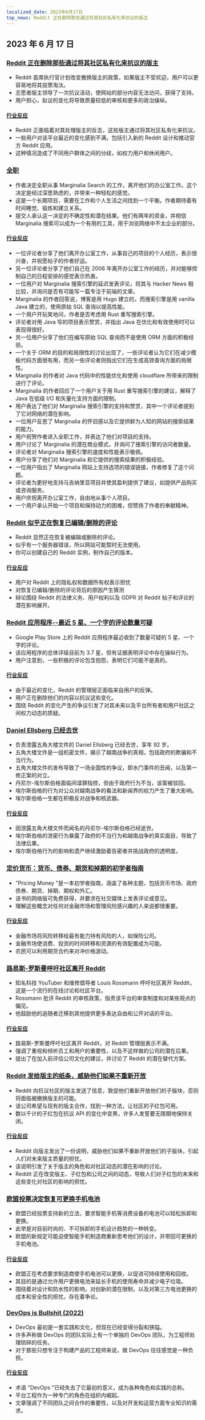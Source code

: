 ```yaml
---
localized_date: 2023年6月17日
top_news: Reddit 正在删除那些通过将其社区私有化来抗议的版主
---
```




## 2023 年 6 月 17 日

### [Reddit 正在删除那些通过将其社区私有化来抗议的版主](https://old.reddit.com/r/ModCoord/comments/14aeq5j/new_admin_post_if_a_moderator_team_unanimously/)

- Reddit 首席执行官计划改变撤换版主的政策，如果版主不受欢迎，用户可以更容易地将其投票淘汰。
- 志愿者版主领导了一次抗议活动，使网站的部分内容无法访问，获得了支持。
- 用户担心，拟议的变化将导致质量较低的审核和更多的政治操纵。

#### [行业反应](http://news.ycombinator.com/item?id=36350938)

- Reddit 正面临着对其处理版主的反击，这些版主通过将其社区私有化来抗议。
- 一些用户对该平台最近的变化感到不满，包括引入新的 Reddit 设计和推动官方 Reddit 应用。
- 这种情况造成了不同用户群体之间的分歧，如权力用户和休闲用户。

### [全职](https://www.marginalia.nu/log/83_full_time/)

- 作者决定全职从事 Marginalia Search 的工作，离开他们的办公室工作。这个决定是经过深思熟虑的，并带来一种轻松的感觉。
- 这是一个长期项目，需要在工作和个人生活之间找到一个平衡。作者期待着有时间睡觉、锻炼和建立关系。
- 提交人承认这一决定的不确定性和潜在结果。他们有两年的资金，并相信 Marginalia 搜索可以成为一个有用的工具，用于浏览网络中不太企业的部分。

#### [行业反应](http://news.ycombinator.com/item?id=36356876)

- 一位评论者分享了他们离开办公室工作，从事自己的项目的个人经历，表示很兴奋，并祝愿帖子的作者好运。
- 另一位评论者分享了他们自己在 2006 年离开办公室工作的经历，并对能够控制自己的日程安排的感觉表示热衷。
- 一位用户对 Marginalia 搜索引擎的延迟发表评论，将其与 Hacker News 相比较，并询问是否有可能写一篇专注于前端的文章。
- Marginalia 的作者回答说，博客是用 Hugo 建立的，而搜索引擎是用 vanilla Java 建立的，使用原始 SQL 查询以提高性能。
- 一个用户开玩笑地问，作者是否考虑用 Rust 重写搜索引擎。
- 评论者对用 Java 写的项目表示赞赏，并指出 Java 在优化和有效使用时可以表现得很好。
- 另一位用户分享了他们在编写原始 SQL 查询而不是使用 ORM 方面的积极经验。
- 一个关于 ORM 的目的和局限性的讨论出现了，一些评论者认为它们在减少模板代码方面很有用，而另一些评论者则指出它们在生成高效查询方面的局限性。
- Marginalia 的作者对 Java 代码中的性能优化和使用 cloudflare 所带来的限制进行了评论。
- Marginalia 的作者回应了一个用户关于用 Rust 重写搜索引擎的建议，解释了 Java 在低级 I/O 和矢量化支持方面的限制。
- 用户表达了他们对 Marginalia 搜索引擎的支持和赞赏，其中一个评论者提到了它对网络的潜在影响。
- 一位用户反思了 Marginalia 的怀旧感以及它提供鲜为人知的网站的搜索结果的能力。
- 用户祝贺作者进入全职工作，并表达了他们对项目的支持。
- 用户讨论了 Marginalia 的潜在商业模式，并询问了搜索引擎的访问者数量。
- 评论者对 Marginalia 搜索引擎的速度和性能表示敬佩。
- 用户分享了他们对 Marginalia 和它提供的搜索结果的积极经验。
- 一位用户指出了 Marginalia 网站上支持选项的错误链接，作者修复了这个问题。
- 评论者为更好地支持马吉纳里亚项目并使其盈利提供了建议，如提供产品购买或咨询服务。
- 用户庆祝离开办公室工作，自由地从事个人项目。
- 一个用户承认开始一个项目和保持动力的困难，但赞扬了作者的奉献精神。

### [Reddit 似乎正在恢复已编辑/删除的评论](https://kbin.social/m/RedditMigration/t/34112/Heads-up-Reddit-is-quietly-restoring-deleted-AND-overwritten-posts-and)

- Reddit 显然正在恢复被编辑或删除的评论。
- 似乎有一个服务器错误，所以网站可能暂时无法使用。
- 你可以创建自己的 Reddit 实例，制作自己的版本。

#### [行业反应](http://news.ycombinator.com/item?id=36354850)

- 用户对 Reddit 上的隐私权和数据所有权表示担忧
- 对恢复已编辑/删除的评论背后的原因产生猜测
- 辩论围绕 Reddit 的法律义务、用户权利以及 GDPR 对 Reddit 帖子和评论的潜在影响展开。

### [Reddit 应用程序--最近 5 星、一个字的评论数量可疑](https://old.reddit.com/r/Save3rdPartyApps/comments/14at885/the_reddit_app_has_a_suspiciously_high_number_of/)

- Google Play Store 上的 Reddit 应用程序最近收到了数量可疑的 5 星、一个字的评论。
- 该应用程序的总体评级目前为 3.7 星，但有证据表明评论中存在操纵行为。
- 用户注意到，一些积极的评论包含抱怨，表明它们可能不是真的。

#### [行业反应](http://news.ycombinator.com/item?id=36358408)

- 由于最近的变化，Reddit 的管理层正面临来自用户的反弹。
- 用户正在删除他们的内容以抗议这些变化。
- 围绕 Reddit 的变化产生的争议引发了对其未来以及平台所有者和用户社区之间权力动态的质疑。

### [Daniel Ellsberg 已经去世](https://www.nytimes.com/2023/06/16/us/daniel-ellsberg-dead.html)

- 负责泄露五角大楼文件的 Daniel Ellsberg 已经去世，享年 92 岁。
- 五角大楼文件是一组机密文件，揭示了越南战争的真相，包括政府的欺骗和不当行为。
- 五角大楼文件的发布导致了一场全国性的争议，即水门事件的丑闻，以及第一修正案的对立。
- 丹尼尔-埃尔斯伯格面临间谍罪指控，但由于政府行为不当，该案被驳回。
- 埃尔斯伯格的行为对公众对越南战争的看法和新闻界的权力产生了重大影响。
- 埃尔斯伯格一生都在积极反对战争和核武器。

#### [行业反应](http://news.ycombinator.com/item?id=36362042)

- 因泄露五角大楼文件而闻名的丹尼尔-埃尔斯伯格已经逝世。
- 埃尔斯伯格的泄密行为暴露了政府的不当行为和越南战争的真实面目，导致了法律后果。
- 埃尔斯伯格行为的影响和遗产继续激励着告密者并挑战政府的透明度。

### [定价货币：货币、债券、期货和掉期的初学者指南](http://www.jdawiseman.com/books/pricing-money/Pricing_Money_JDAWiseman.html)

- "Pricing Money "是一本初学者指南，涵盖了各种主题，包括货币市场、政府债券、期货、掉期、期权和外汇。
- 该书的网络版可免费获得，并要求在社交媒体上发表评论或意见。
- 理解这些概念对任何对金融市场和管理风险感兴趣的人来说都很重要。

#### [行业反应](http://news.ycombinator.com/item?id=36358754)

- 金融市场将风险转移给最有能力持有风险的人，如保险公司。
- 金融市场使消费、投资的时间转移和资源的有效配置成为可能。
- 农民可以利用期货合约来对冲价格波动。

### [路易斯-罗斯曼呼吁社区离开 Reddit](https://www.youtube.com/watch?v=ZOm_UKGyrZg)

- 知名科技 YouTuber 和维修倡导者 Louis Rossmann 呼吁社区离开 Reddit，这是一个流行的在线讨论和社区平台。
- Rossmann 批评 Reddit 的审核政策，指责该平台的审查制度和对某些观点的偏见。
- 他鼓励他的追随者迁移到其他提供更多表达自由和公开对话的平台。

#### [行业反应](http://news.ycombinator.com/item?id=36351830)

- 路易斯-罗斯曼呼吁社区离开 Reddit，对 Reddit 管理层表示不满。
- 强调了重视和倾听员工和用户的重要性，以及不这样做的公司的潜在后果。
- 提出了在加入前评估公司文化的建议，并讨论了 Reddit 的潜在替代方案。

### [Reddit 发给版主的纸条，威胁他们如果不重新开放](https://www.theverge.com/2023/6/16/23763538/reddit-blackout-api-protest-mod-replacement-threat)

- Reddit 向抗议社区的版主发送了信息，敦促他们重新开放他们的子版块，否则将面临被撤换版主的可能。
- 该公司希望与现有的版主合作，找到一种方法，让社区的子红包可用。
- 数以千计的子红包在抗议 API 的变化中变黑，许多人发誓要无限期地保持关闭。

#### [行业反应](http://news.ycombinator.com/item?id=36359259)

- Reddit 向版主发出了一份说明，威胁他们如果不重新开放他们的子版块，引起人们对未来版主质量的担忧。
- 该说明引发了关于版主的角色和对社区动态的潜在影响的讨论。
- Reddit 正在改变版主、子红包和公司之间的动态，导致人们对子红包的未来和这些变化对社区的影响的担忧。

### [欧盟投票决定恢复可更换手机电池](https://www.techspot.com/news/99102-european-union-votes-bring-back-replaceable-phone-batteries.html)

- 欧盟已经投票支持新的立法，要求智能手机等消费设备的电池可以轻松拆卸和更换。
- 此举是对目前时尚的、不可拆卸的手机设计趋势的一种转变。
- 欧盟的新规定可能迫使智能手机制造商重新思考他们的设计，并带回可更换的手机电池。

#### [行业反应](http://news.ycombinator.com/item?id=36361510)

- 欧盟正在考虑要求制造商使手机电池可以更换，以促进可持续使用和回收。
- 其目的是通过允许用户更换电池来延长手机的使用寿命并减少电子垃圾。
- 围绕着对设计和防水性的影响，对创新的潜在限制，以及对第三方电池更换的成本和安全性的担忧，存在着争论。

### [DevOps is Bullshit (2022)](https://blog.massdriver.cloud/posts/devops-is-bullshit/)

- DevOps 最初是一套实践和文化，但现在已经变得分裂和狭隘。
- 许多声称做 DevOps 的团队实际上有一个单独的 DevOps 团队，为工程师处理琐碎的任务。
- 对于那些只想专注于构建产品的工程师来说，做 DevOps 往往感觉是一种负担。

#### [行业反应](http://news.ycombinator.com/item?id=36354049)

- 术语 "DevOps "已经失去了它最初的意义，成为各种角色和实践的总称。
- 平台工程作为一种专门的角色在组织内崛起。
- 文章强调了不同团队之间合作的重要性，以及对开发和运营方面专业知识的需求。

</Steps>

